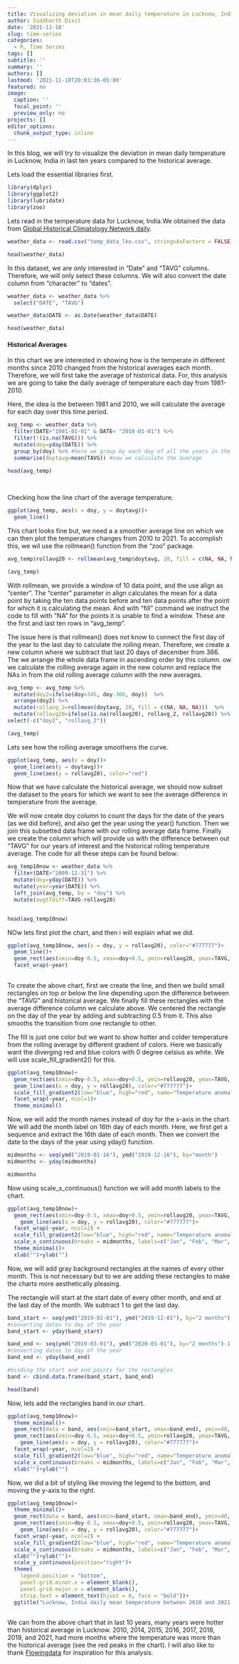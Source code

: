 ```yaml
---
title: Visualizing deviation in mean daily temperature in Lucknow, India from the historical average 
author: Siddharth Dixit
date: '2021-11-18'
slug: time-series
categories:
  - R, Time Series
tags: []
subtitle: ''
summary: ''
authors: []
lastmod: '2021-11-18T20:03:36-05:00'
featured: no
image:
  caption: ''
  focal_point: ''
  preview_only: no
projects: []
editor_options: 
  chunk_output_type: inline
---
```


In this blog, we will try to visualize the deviation in mean daily temperature in Lucknow, India in last ten years compared to the historical average.

Lets load the essential libraries first.

```r
library(dplyr)
library(ggplot2)
library(lubridate)
library(zoo)

```

Lets read in the temperature data for Lucknow, India.We obtained the data from [Global Historical Climatology Network daily](https://www.ncdc.noaa.gov/cdo-web/search?datasetid=GHCND). 

```r
weather_data <- read.csv("temp_data_lko.csv", stringsAsFactors = FALSE)

head(weather_data)

```

In this dataset, we are only interested in "Date" and "TAVG" columns. Therefore, we will only select these columns. We will also convert the date column from "character" to "dates".

```r

weather_data <- weather_data %>% 
  select("DATE", "TAVG")

weather_data$DATE <- as.Date(weather_data$DATE)

head(weather_data)

```

#### Historical Averages

In this chart we are interested in showing how is the temperate in different months since 2010 changed from the historical averages each month. Therefore, we will first take the average of historical data. For, this analysis we are going to take the daily average of temperature each day from 1981-2010. 

Here, the idea is the between 1981 and 2010, we will calculate the average for each day over this time period.

```r

avg_temp <- weather_data %>% 
  filter(DATE>"1981-01-01" & DATE< "2010-01-01") %>% 
  filter(!(is.na(TAVG))) %>% 
  mutate(doy=yday(DATE)) %>% 
  group_by(doy) %>% #here we group by each day of all the years in the time period
  summarise(doytavg=mean(TAVG)) #now we calculate the average

head(avg_temp)
  
  

```

Checking how the line chart of the average temperature.
```r

ggplot(avg_temp, aes(x = doy, y = doytavg))+
  geom_line()

```
This chart looks fine but, we need a a smoother average line on which we can then plot the temperature changes from 2010 to 2021. To accomplish this, we wil use the rollmean() function from the "zoo" package.

```r

avg_temp$rollavg20 <- rollmean(avg_temp$doytavg, 20, fill = c(NA, NA, NA), align = "center")

(avg_temp)

```

With rollmean, we provide a window of 10 data point, and the use align as "center". The "center" parameter in align calculates the mean for a data point by taking the ten data points before and ten data points after the point for which it is calculating the mean. And with "fill" command we instruct the code to fill with "NA" for the points it is unable to find a window. These are the first and last ten rows in "avg_temp". 

The issue here is that rollmean() does not know to connect the first day of the year to the last day to calculate the rolling mean. Therefore, we create a new column where we subtract that last 20 days of december from 366. The we arrange the whole data frame in ascending order by this column. ow we calculate the rolling average again in the new column and replace the NAs in  from the old rolling average column with the new averages.

```r

avg_temp <- avg_temp %>% 
  mutate(doy2=ifelse(doy>345, doy-366, doy))  %>% 
  arrange(doy2) %>% 
  mutate(rollavg_2=rollmean(doytavg, 20, fill = c(NA, NA, NA)))  %>% 
  mutate(rollavg20=ifelse(is.na(rollavg20), rollavg_2, rollavg20)) %>%  
select(-c("doy2", "rollavg_2")) 

(avg_temp)
```
Lets see how the rolling average smoothens the curve.

```r

ggplot(avg_temp, aes(x = doy))+
  geom_line(aes(y = doytavg))+
  geom_line(aes(y = rollavg20), color="red")

```
Now that we have calculate the historical average, we should now subset the dataset to the years for which we want to see the average difference in temperature from the average. 

We will now create doy column to count the days for the date of the years (as we did before), and also get the year using the year() function. Then we join this subsetted data frame with our rolling average data frame. Finally we create the column which will provide us with the difference between out "TAVG" for our years of interest and the historical rolling temperature average. The code for all these steps can be found  below: 

```r

avg_temp10now <- weather_data %>% 
  filter(DATE>"2009-12-31") %>% 
  mutate(doy=yday(DATE)) %>% 
  mutate(year=year(DATE)) %>% 
  left_join(avg_temp, by = "doy") %>% 
  mutate(avgtTdiff=TAVG-rollavg20)


head(avg_temp10now)

```
NOw lets first plot the chart, and then i will explain what we did.

```r

ggplot(avg_temp10now, aes(x = doy, y = rollavg20), color="#777777")+
  geom_line()+
  geom_rect(aes(xmin=doy-0.5, xmax=doy+0.5, ymin=rollavg20, ymax=TAVG, fill=avgtTdiff))+
  facet_wrap(~year)
  

```
To create the above chart, first we create the line, and then we build small rectangles on top or below the line depending upon the difference between the "TAVG" and historical average. We finally fill these rectangles with the average difference column we calculate above. We centered the rectangle on the day of the year by adding and subtracting 0.5 from it. This also smooths the transition from one rectangle to other. 

The fill is just one color but we want to show hotter and colder temperature from the rolling average by different gradient of colors. Here we basically want the diverging red and blue colors with 0 degree celsius as white. We will use scale_fill_gradient2() for this. 

```r
ggplot(avg_temp10now)+
  geom_rect(aes(xmin=doy-0.5, xmax=doy+0.5, ymin=rollavg20, ymax=TAVG, fill=avgtTdiff))+
  geom_line(aes(x = doy, y = rollavg20), color="#777777")+
  scale_fill_gradient2(low="blue", high="red", name="Temperature anomaly", breaks=c(10,5,0,-5,-10))+
  facet_wrap(~year, ncol=1)+
  theme_minimal()

```
Now, we will add the month names instead of doy for the x-axis in the chart. We will add the month label on 16th day of each month. Here, we first get a sequence and extract the 16th date of each month. Then we convert the date to the days of the year using yday() function.

```r
midmonths <- seq(ymd("2019-01-16"), ymd("2019-12-16"), by="month")
midmonths <- yday(midmonths)

midmonths

```
Now using scale_x_continuous() function we will add month labels to the chart.

```r

ggplot(avg_temp10now)+
  geom_rect(aes(xmin=doy-0.5, xmax=doy+0.5, ymin=rollavg20, ymax=TAVG, fill=avgtTdiff))+
    geom_line(aes(x = doy, y = rollavg20), color="#777777")+
  facet_wrap(~year, ncol=2) +
  scale_fill_gradient2(low="blue", high="red", name="Temperature anomaly", breaks=c(10,5,0,-5,-10))+
  scale_x_continuous(breaks = midmonths, labels=c("Jan", "Feb", "Mar", "Apr", "May", "Jun", "Jul", "Aug", "Sep", "Oct", "Nov", "Dec"))+
  theme_minimal()+
  xlab("")+ylab("")


```
Now, we will add gray background rectangles at the names of every other month. This is not necessary but to we are adding these rectangles to make the charts more aesthetically pleasing. 

The rectangle will start at the start date of every other month, and end at the last day of the month. We subtract 1 to get the last day.

```r

band_start <- seq(ymd("2019-02-01"), ymd("2019-12-01"), by="2 months") 
#converting dates to day of the year
band_start <- yday(band_start)

band_end <- seq(ymd("2019-03-01"), ymd("2020-01-01"), by="2 months")-1
#converting dates to day of the year
band_end <- yday(band_end)

#binding the start and end points for the rectangles
band <- cbind.data.frame(band_start, band_end)

head(band)

```

Now, lets add the rectangles band in our chart.

```r

ggplot(avg_temp10now)+
  theme_minimal()+
  geom_rect(data = band, aes(xmin=band_start, xmax=band_end), ymin=40, ymax=110, fill="#cccccc", alpha=0.5)+
  geom_rect(aes(xmin=doy-0.5, xmax=doy+0.5, ymin=rollavg20, ymax=TAVG, fill=avgtTdiff))+
    geom_line(aes(x = doy, y = rollavg20), color="#777777")+
  facet_wrap(~year, ncol=2) +
  scale_fill_gradient2(low="blue", high="red", name="Temperature anomaly", breaks=c(10,5,0,-5,-10))+
  scale_x_continuous(breaks = midmonths, labels=c("Jan", "Feb", "Mar", "Apr", "May", "Jun", "Jul", "Aug", "Sep", "Oct", "Nov", "Dec"))+
  xlab("")+ylab("")

```

Now, we did a bit of styling like moving the legend to the bottom, and moving the y-axis to the right.

```r
ggplot(avg_temp10now)+
  theme_minimal()+
  geom_rect(data = band, aes(xmin=band_start, xmax=band_end), ymin=40, ymax=110, fill="#cccccc", alpha=0.5)+
  geom_rect(aes(xmin=doy-0.5, xmax=doy+0.5, ymin=rollavg20, ymax=TAVG, fill=avgtTdiff))+
    geom_line(aes(x = doy, y = rollavg20), color="#777777")+
  facet_wrap(~year, ncol=2) +
  scale_fill_gradient2(low="blue", high="red", name="Temperature anomaly", breaks=c(10,5,0,-5,-10))+
  scale_x_continuous(breaks = midmonths, labels=c("Jan", "Feb", "Mar", "Apr", "May", "Jun", "Jul", "Aug", "Sep", "Oct", "Nov", "Dec"))+
  xlab("")+ylab("")+
  scale_y_continuous(position="right")+
  theme(
    legend.position = "bottom",
    panel.grid.minor.x = element_blank(),
    panel.grid.major.x = element_blank(),
    strip.text = element_text(hjust = 0, face = "bold"))+
  ggtitle("Lucknow, India daily mean temperature between 2010 and 2021 \n (compared to 1981-2010 average)")
 

```

We can from the above chart that in last 10 years, many years were hotter than historical average in Lucknow. 2010, 2014, 2015, 2016, 2017, 2018, 2019, and 2021, had more months where the temperature was more than the historical average (see the red peaks in the chart). I will also like to thank [Flowingdata](https://flowingdata.com/) for inspiration for this analysis.

